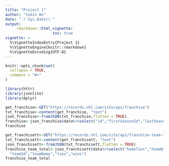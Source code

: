 ```yaml
---
title: "Project 1"
author: "Yumin Wu"
date: "`r Sys.Date()`"
output: 
     rmarkdown::html_vignette:
                     toc: true
vignette: >
  %\VignetteIndexEntry{Project 1}
  %\VignetteEngine{knitr::rmarkdown}
  %\VignetteEncoding{UTF-8}
---
```


```r
knitr::opts_chunk$set(
  collapse = TRUE,
  comment = "#>"
)
```

```r
library(httr)
library(jsonlite)
library(dplyr)
```

```r
get_franchise<-GET("https://records.nhl.com/site/api/franchise")
txt_franchise<-content(get_franchise, "text")
json_franchise<-fromJSON(txt_franchise,flatten = TRUE)
franchise<-json_franchise$data%>%select("id","firstSeasonId","lastSeasonId","teamCommonName")
franchise

get_franchisett<-GET("https://records.nhl.com/site/api/franchise-team-totals")
txt_franchisett<-content(get_franchisett, "text")
json_franchisett<-fromJSON(txt_franchisett,flatten = TRUE)
franchise_team_total<-json_franchisett$data%>%select("homeTies","homeWins","roadTies","roadWins","shootoutLosses","shootoutWins","shutouts",
  "teamId","teamName","ties","wins")
franchise_team_total


```

